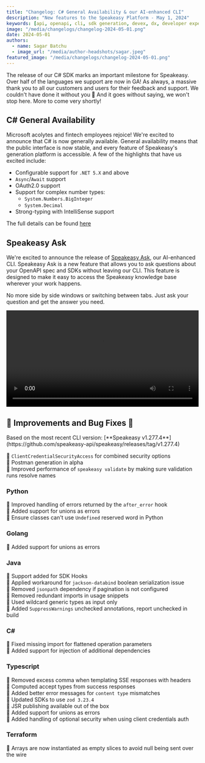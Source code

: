 ```yaml
---
title: "Changelog: C# General Availability & our AI-enhanced CLI"
description: "New features to the Speakeasy Platform - May 1, 2024"
keywords: [api, openapi, cli, sdk generation, devex, dx, developer experience]
image: "/media/changelogs/changelog-2024-05-01.png"
date: 2024-05-01
authors:
  - name: Sagar Batchu
  - image_url: "/media/author-headshots/sagar.jpeg"
featured_image: "/media/changelogs/changelog-2024-05-01.png"
---
```



The release of our C# SDK marks an important milestone for Speakeasy. Over half of the languages we support are now in GA! As always, a massive thank you to all our customers and users for their feedback and support. We couldn't have done it without you 🎉 And it goes without saying, we won't stop here. More to come very shortly!

## C# General Availability

Microsoft acolytes and fintech employees rejoice! We're excited to announce that C# is now generally available. General availability means that the public interface is now stable, and every feature of Speakeasy's generation platform is accessible. A few of the highlights that have us excited include:

- Configurable support for `.NET 5.X` and above
- `Async`/`Await` support
- OAuth2.0 support
- Support for complex number types:
  - `System.Numbers.BigInteger`
  - `System.Decimal`
- Strong-typing with IntelliSense support

The full details can be found [here](/docs/sdk-design/csharp/methodology-csharp)

## Speakeasy Ask

We're excited to announce the release of [Speakeasy Ask](/docs/speakeasy-cli/ask), our AI-enhanced CLI. Speakeasy Ask is a new feature that allows you to ask questions about your OpenAPI spec and SDKs without leaving our CLI. This feature is designed to make it easy to access the Speakeasy knowledge base wherever your work happens. 

No more side by side windows or switching between tabs. Just ask your question and get the answer you need.

<div className='mt-10'>
  <video controls={false} loop={true} autoPlay={true} width="100%" >
    <source src={ speakeasy_ask_url } type="video/mp4" />
  </video>
</div>

## 🚢 Improvements and Bug Fixes 🐛

<Callout title="NOTE" variant="info">
Based on the most recent CLI version: [**Speakeasy v1.277.4**](https://github.com/speakeasy-api/speakeasy/releases/tag/v1.277.4)
</Callout>

🚢 `ClientCredentialSecurityAccess` for combined security options\
🚢 Postman generation in alpha\
🚢 Improved performance of `speakeasy validate` by making sure validation runs resolve names

### Python

🐛 Improved handling of errors returned by the `after_error` hook \
🚢 Added support for unions as errors \
🚢 Ensure classes can't use `Undefined` reserved word in Python 

### Golang

🚢 Added support for unions as errors

### Java

🚢 Support added for SDK Hooks\
🐛 Applied workaround for `jackson-databind` boolean serialization issue\
🐛 Removed `jsonpath` dependency if pagination is not configured\
🐛 Removed redundant imports in usage snippets\
🐛 Used wildcard generic types as input only\
🚢 Added `SuppressWarnings` unchecked annotations, report unchecked in build

### C#

🐛 Fixed missing import for flattened operation parameters\
🚢 Added support for injection of additional dependencies

### Typescript

🐛 Removed excess comma when templating SSE responses with headers\
🐛 Computed accept types from success responses\
🐛 Added better error messages for `content type` mismatches\
🚢 Updated SDKs to use `zod 3.23.4`\
🚢 JSR publishing available out of the box \
🚢 Added support for unions as errors\
🚢 Added handling of optional security when using client credentials auth

### Terraform

🐛 Arrays are now instantiated as empty slices to avoid null being sent over the wire
